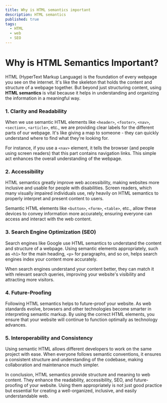 ```yaml
---
title: Why is HTML semantics important
description: HTML semantics
published: true
tags:
  - HTML
  - web
  - SEO
---
```


# Why is HTML Semantics Important?

HTML (HyperText Markup Language) is the foundation of every webpage you see on the internet. It's like the skeleton that holds the content and structure of a webpage together. But beyond just structuring content, using **HTML semantics** is vital because it helps in understanding and organizing the information in a meaningful way.

### 1. **Clarity and Readability**

When we use semantic HTML elements like `<header>`, `<footer>`, `<nav>`, `<section>`, `<article>`, etc., we are providing clear labels for the different parts of our webpage. It's like giving a map to someone - they can quickly understand where to find what they're looking for.

For instance, if you use a `<nav>` element, it tells the browser (and people using screen readers) that this part contains navigation links. This simple act enhances the overall understanding of the webpage.

### 2. **Accessibility**

HTML semantics greatly improve web accessibility, making websites more inclusive and usable for people with disabilities. Screen readers, which many visually impaired individuals use, rely heavily on HTML semantics to properly interpret and present content to users.

Semantic HTML elements like `<button>`, `<form>`, `<table>`, etc., allow these devices to convey information more accurately, ensuring everyone can access and interact with the web content.

### 3. **Search Engine Optimization (SEO)**

Search engines like Google use HTML semantics to understand the content and structure of a webpage. Using semantic elements appropriately, such as `<h1>` for the main heading, `<p>` for paragraphs, and so on, helps search engines index your content more accurately.

When search engines understand your content better, they can match it with relevant search queries, improving your website's visibility and attracting more visitors.

### 4. **Future-Proofing**

Following HTML semantics helps to future-proof your website. As web standards evolve, browsers and other technologies become smarter in interpreting semantic markup. By using the correct HTML elements, you ensure that your website will continue to function optimally as technology advances.

### 5. **Interoperability and Consistency**

Using semantic HTML allows different developers to work on the same project with ease. When everyone follows semantic conventions, it ensures a consistent structure and understanding of the codebase, making collaboration and maintenance much simpler.

In conclusion, HTML semantics provide structure and meaning to web content. They enhance the readability, accessibility, SEO, and future-proofing of your website. Using them appropriately is not just good practice but essential for creating a well-organized, inclusive, and easily understandable web.
